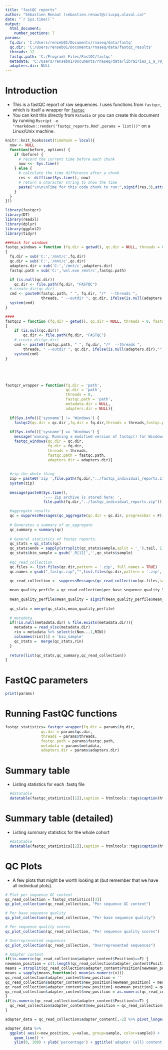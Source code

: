 ---
title: "fastQC reports"
author: "Sébastien Renaut (sebastien.renaut@criucpq.ulaval.ca)"
date: "`r Sys.time()`"
output:
  html_document:
    number_sections: T
params:
  fq.dir: 'C:/Users/renseb01/Documents/rnaseq/data/fastq'
  qc.dir: 'C:/Users/renseb01/Documents/rnaseq/data/fastqc_results'
  threads: 12
  fastqc.path: 'C:/Program\ Files/FastQC/fastqc' 
  metadata: 'C:/Users/renseb01/Documents/rnaseq/data/librairies_1_a_70_et_RIN.xlsx'
  adapters.dir: NULL
---


# Introduction  
* This is a fastQC report of raw sequences. I uses functions from `fastqcr`, which is itself a wrapper for [`fastqc`](https://www.bioinformatics.babraham.ac.uk/projects/fastqc/)
* You can knit this directly from `Rstudio` or you can create this document by running `Rscript -e "rmarkdown::render('fastqc_reports.Rmd',params = list())"` on a Linux/Unix machine. 


 
 
```{r, timehook,echo=F}
knitr::knit_hooks$set(timehook = local({
  now <- NULL
  function(before, options) {
    if (before) {
      # record the current time before each chunk
      now <<- Sys.time()
    } else {
      # calculate the time difference after a chunk
      res <- difftime(Sys.time(), now)
      # return a character string to show the time
      paste("\n\n\nTime for this code chunk to run:",signif(res,3),attr(res,'units'))
    }
  }
}))
``` 

```{r, requirements,echo=TRUE,message =FALSE}
library(fastqcr)
library(DT)
library(readxl)
library(dplyr)
library(ggplot2)
library(tidyr)
```

```{r, functions,echo = F}
###hack for windows
fastqc_windows = function (fq.dir = getwd(), qc.dir = NULL, threads = 8, fastqc.path = "", adapters.dir = NULL) 
{
  fq.dir = sub('C:','/mnt/c',fq.dir)
  qc.dir = sub('C:','/mnt/c',qc.dir)
  adapters.dir = sub('C:','/mnt/c',adapters.dir)
  fastqc.path = sub('C:','wsl.exe /mnt/c',fastqc.path)

  if (is.null(qc.dir)) 
    qc.dir <- file.path(fq.dir, "FASTQC")
  #.create_dir(qc.dir)
  cmd <- paste0(fastqc.path, " ", fq.dir, "/*  --threads ", 
                threads, " --outdir ", qc.dir, ifelse(is.null(adapters.dir),"",paste0(' --adapters ',adapters.dir)))
  system(cmd)
}

####
fastqc2 = function (fq.dir = getwd(), qc.dir = NULL, threads = 8, fastqc.path = "", adapters.dir = NULL) 
{
    if (is.null(qc.dir)) 
        qc.dir <- file.path(fq.dir, "FASTQC")
    #.create_dir(qc.dir)
    cmd <- paste0(fastqc.path, " ", fq.dir, "/*  --threads ", 
        threads, " --outdir ", qc.dir, ifelse(is.null(adapters.dir),"",paste0(' --adapters ',adapters.dir)))
    system(cmd)
}





fastqcr_wrapper = function(fq.dir = 'path',
                           qc.dir = 'path', 
                           threads = 8,
                           fastqc.path = 'path',
                           metadata.dir = NULL,
                           adapters.dir = NULL){
  
  if(Sys.info()['sysname'] != 'Windows') {
    fastqc2(qc.dir = qc.dir ,fq.dir = fq.dir,threads = threads,fastqc.path = fastqc.path, adapters.dir = adapters.dir)}
  
  if(Sys.info()['sysname'] == 'Windows') {
    message('waning: Running a modified version of fastqc() for Windows');
    fastqc_windows(qc.dir = qc.dir,
                   fq.dir = fq.dir,
                   threads = threads,
                   fastqc.path = fastqc.path,
                   adapters.dir = adapters.dir)}
  
  
  #zip the whole thing
  zip = paste0('zip ',file.path(fq.dir,"../fastqc_individual_reports.zip "),file.path(qc.dir,"*fastqc.zip"))
  system(zip)
  
  message(paste0(Sys.time(),
                 '--- Zip archive is stored here: ',
                 file.path(fq.dir,"../fastqc_individual_reports.zip")))

  #aggregate results
  qc = suppressMessages(qc_aggregate(qc.dir = qc.dir, progressbar = F))
  
  # Generates a summary of qc_aggregate
  qc_summary = summary(qc)
  
  # General statistics of fastqc reports.
  qc_stats = qc_stats(qc)
  qc_stats$ends = sapply(strsplit(qc_stats$sample,split = '_'),tail, 1)
  qc_stats$bio_sample = gsub('_R[12]','',qc_stats$sample)
  
  #qc_read_collection
  qc.files <- list.files(qc.dir,pattern = '.zip', full.names = TRUE)
  qc.names = gsub("_fastqc.zip","",list.files(qc.dir,pattern = '.zip',full.names = F))

  qc_read_collection <- suppressMessages(qc_read_collection(qc.files,sample_names = qc.names,modules = c("all")))
  
  mean_quality_perfile = qc_read_collection$per_base_sequence_quality %>% select(c('sample','Mean')) %>% group_by(sample) %>% summarise(mean_quality= mean(Mean))
  
  mean_quality_perfile$mean_quality = signif(mean_quality_perfile$mean_quality,4)
  
  qc_stats = merge(qc_stats,mean_quality_perfile)
  
  # metadata
  if(!is.null(metadata.dir) & file.exists(metadata.dir)){
    metadata = read_xlsx(metadata.dir)
    rin = metadata %>% select(c(Nom...1,RIN))
    colnames(rin)[1] = 'bio_sample'
    qc_stats =  merge(qc_stats,rin)
  }
  
  return(list(qc_stats,qc_summary,qc_read_collection))
}
```

# FastQC parameters
```{r, parameters,message = T, echo =T}
print(params)
```

# Running FastQC functions
```{r, tables,message = T, eval = T, echo = T, timehook = T}
fastqc_statistics= fastqcr_wrapper(fq.dir = params$fq.dir,
                qc.dir = params$qc.dir,
                threads = params$threads,
                fastqc.path = params$fastqc.path,
                metadata = params$metadata,
                adapters.dir = params$adapters.dir)
```

# Summary table
  * Listing statistics for each .fastq file
```{r, summary_tables,echo = F}
  
  #datatable 
  datatable(fastqc_statistics[[1]],caption = htmltools::tags$caption(htmltools::strong("Summary statistics"), style="color:darkred"))
``` 


# Summary table (detailed)
  * Listing summary statistics for the whole cohort
```{r, summary_detailed,echo = F}
  #datatable
  datatable(fastqc_statistics[[2]],caption = htmltools::tags$caption(htmltools::strong("Summary statistics (detailed)"), style="color:darkred"))
```


# QC Plots
 * A few plots that might be worth looking at (but remember that we have all individual plots).
```{r, plots,timehook =T, echo=T}
# Plot per sequence GC content
qc_read_collection = fastqc_statistics[[3]]
qc_plot_collection(qc_read_collection, "Per sequence GC content")

# Per base sequence quality
qc_plot_collection(qc_read_collection, "Per base sequence quality")

# Per sequence quality scores
qc_plot_collection(qc_read_collection, "Per sequence quality scores")

# Overrepresented sequences
qc_plot_collection(qc_read_collection, "Overrepresented sequences")

# Adapter content
if(is.numeric(qc_read_collection$adapter_content$Position)==F) {
newmean_position = c(1:length(qc_read_collection$adapter_content$Position))[regexpr('-',qc_read_collection$adapter_content$Position,fixed = T)>0]
means = strsplit(qc_read_collection$adapter_content$Position[newmean_position],'-')
means = sapply(means,function(x) mean(as.numeric(x)))
qc_read_collection$adapter_content$new_position = ''
qc_read_collection$adapter_content$new_position[newmean_position] = means
qc_read_collection$adapter_content$new_position[-newmean_position] = qc_read_collection$adapter_content$Position[-newmean_position]
qc_read_collection$adapter_content$new_position = as.numeric(qc_read_collection$adapter_content$new_position)
}
if(is.numeric(qc_read_collection$adapter_content$Position)==T) {
  qc_read_collection$adapter_content$new_position = qc_read_collection$adapter_content$Position
}

adapter_data = qc_read_collection$adapter_content[,-2] %>% pivot_longer(cols = !c(sample,new_position))

adapter_data %>%
  ggplot( aes(x=new_position, y=value, group=sample, color=sample)) +
    geom_line() +
    ylim(0, 100) + ylab('percentage') + ggtitle('adapter (all) content')



```